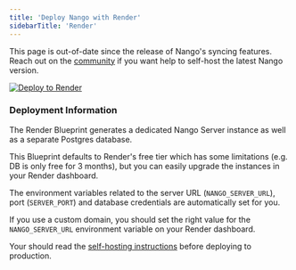 ```yaml
---
title: 'Deploy Nango with Render'
sidebarTitle: 'Render'
---
```


<Warning>This page is out-of-date since the release of Nango's syncing features. Reach out on the [community](https://nango.dev/slack) if you want help to self-host the latest Nango version.</Warning>

[![Deploy to Render](/images/nango-deploy/deploy-to-render-button.svg)](https://render.com/deploy?repo=https://github.com/NangoHQ/nango-render)

### Deployment Information[](#deployment-information 'Direct link to Deployment Information')

The Render Blueprint generates a dedicated Nango Server instance as well as a
separate Postgres database.

This Blueprint defaults to Render's free tier which has some limitations (e.g.
DB is only free for 3 months), but you can easily upgrade the instances in your
Render dashboard.

The environment variables related to the server URL (`NANGO_SERVER_URL`), port
(`SERVER_PORT`) and database credentials are automatically set for you.

If you use a custom domain, you should set the right value for the
`NANGO_SERVER_URL` environment variable on your Render dashboard.

<Note>Your should read the [self-hosting instructions](/self-host/instructions) before deploying to production.</Note>
